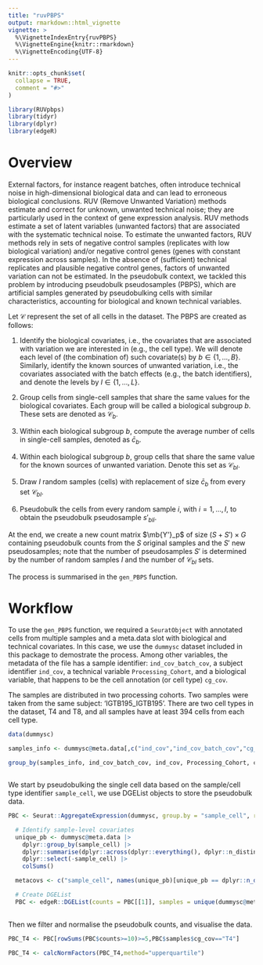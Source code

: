 ```yaml
---
title: "ruvPBPS"
output: rmarkdown::html_vignette
vignette: >
  %\VignetteIndexEntry{ruvPBPS}
  %\VignetteEngine{knitr::rmarkdown}
  %\VignetteEncoding{UTF-8}
---
```


```r
knitr::opts_chunk$set(
  collapse = TRUE,
  comment = "#>"
)
```

```r

library(RUVpbps)
library(tidyr)
library(dplyr)
library(edgeR)

```

# Overview

External factors, for instance reagent batches, often introduce technical noise in high-dimensional biological data and can lead to erroneous biological conclusions. RUV (Remove Unwanted Variation) methods estimate and correct for unknown, unwanted technical noise;  they are particularly used in the context of gene expression analysis. RUV methods estimate a set of latent variables (unwanted factors) that are associated with the systematic technical noise. To estimate the unwanted factors, RUV methods rely in sets of negative control samples (replicates with low biological variation) and/or negative control genes (genes with constant expression across samples). In the absence of (sufficient) technical replicates and plausible negative control genes, factors of unwanted variation can not be estimated. In the pseudobulk context, we tackled this problem by introducing pseudobulk pseudosamples (PBPS), which are artificial samples generated by pseudobulking cells with similar characteristics, accounting for biological and known technical variables.

Let $\mathcal{C}$ represent the set of all cells in the dataset. The PBPS are created as follows:

1. Identify the biological covariates, i.e., the covariates that are associated with variation we are interested in (e.g., the cell type). We will denote each level of (the combination of) such covariate(s) by $b \in \{1, \ldots, B\}$. Similarly, identify the known sources of unwanted variation, i.e., the covariates associated with the batch effects (e.g., the batch identifiers), and denote the levels by $l \in \{1, \ldots, L\}$. 
    
2. Group cells from single-cell samples that share the same values for the biological covariates. Each group will be called a biological subgroup $b$. These sets are denoted as $\mathcal{C}_b$.
    
3. Within each biological subgroup $b$, compute the average number of cells in single-cell samples, denoted as $\bar{c}_b$.

4. Within each biological subgroup $b$, group cells that share the same value for the known sources of unwanted variation. Denote this set as $\mathcal{C}_{bl}$.

5. Draw $I$ random samples (cells) with replacement of size $\bar{c}_b$ from every set $\mathcal{C}_{bl}$. 

6. Pseudobulk the cells from every random sample $i$, with $i=1,...,I$, to obtain the pseudobulk pseudosample $s'_{bli}$.

At the end, we create a new count matrix $\mb{Y'}_p$ of size $(S + S')\times G$ containing pseudobulk counts from the $S$ original samples and the $S'$ new pseudosamples; note that the number of pseudosamples $S'$ is determined by the number of random samples $I$ and the number of $\mathcal{C}_{bl}$ sets. 

The process is summarised in the `gen_PBPS` function.

# Workflow

To use the `gen_PBPS` function, we required a `SeuratObject` with annotated cells from multiple samples and a meta.data slot with biological and technical covariates.
In this case, we use the `dummysc` dataset included in this package to demostrate the process. Among other variables, the metadata of the file has a sample identifier: `ind_cov_batch_cov`, a subject identifier `ind_cov`, a technical variable `Processing_Cohort`, and a biological variable, that happens to be the cell annotation (or cell type) `cg_cov`.

The samples are distributed in two processing cohorts. Two samples were taken from the same subject: 'IGTB195_IGTB195'. There are two cell types in the dataset, T4 and T8, and all samples have at least 394 cells from each cell type.


```r

data(dummysc)

samples_info <- dummysc@meta.data[,c("ind_cov","ind_cov_batch_cov","cg_cov","sample_cell","Processing_Cohort")]

group_by(samples_info, ind_cov_batch_cov, ind_cov, Processing_Cohort, cg_cov) |> summarise(n=n(),.groups = "drop") |>pivot_wider(names_from=cg_cov,values_from=n)



```



We start by pseudobulking the single cell data based on the sample/cell type identifier `sample_cell`, we use DGEList objects to store the pseudobulk data.

```r

PBC <- Seurat::AggregateExpression(dummysc, group.by = "sample_cell", return.seurat = FALSE)

  # Identify sample-level covariates
  unique_pb <- dummysc@meta.data |>
    dplyr::group_by(sample_cell) |>
    dplyr::summarise(dplyr::across(dplyr::everything(), dplyr::n_distinct), .groups = "drop") |>
    dplyr::select(-sample_cell) |>
    colSums()

  metacovs <- c("sample_cell", names(unique_pb)[unique_pb == dplyr::n_distinct(dummysc@meta.data[["sample_cell"]])])

  # Create DGEList
  PBC <- edgeR::DGEList(counts = PBC[[1]], samples = unique(dummysc@meta.data[, metacovs]))
  

```


Then we filter and normalise the pseudobulk counts, and visualise the data.

```r

PBC_T4 <- PBC[rowSums(PBC$counts>=10)>=5,PBC$samples$cg_cov=="T4"]

PBC_T4 <- calcNormFactors(PBC_T4,method="upperquartile")


```

